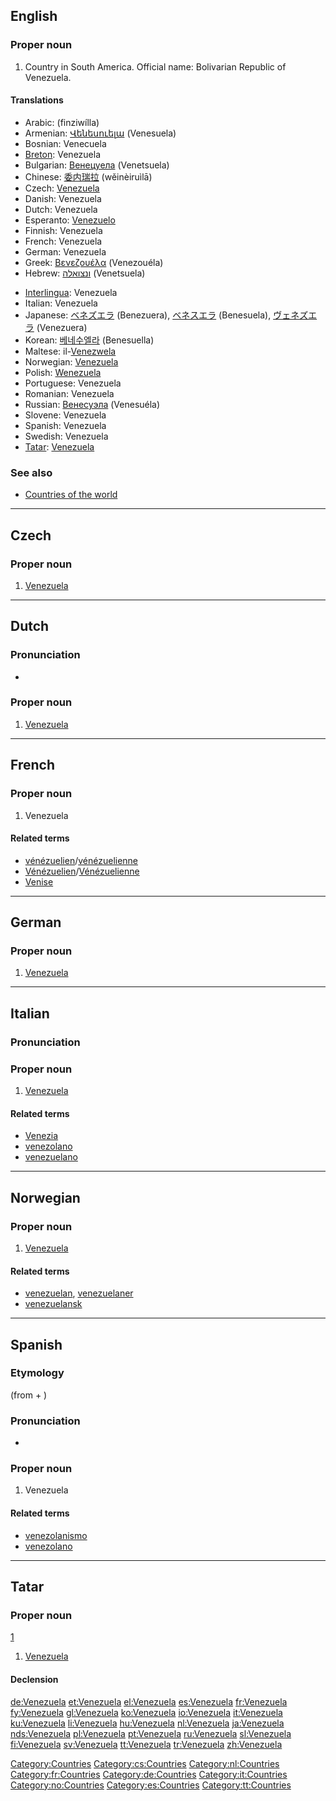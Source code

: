 ==English==

===Proper noun===
{{wikipedia}}
{{en-proper noun}}

# Country in South America. Official name: Bolivarian Republic of Venezuela.

====Translations====
{{trans-top|country}}
* Arabic: {{Arab|[[فنزويلا]]}} (finziwílla) {{f}}
* Armenian: [[Վենեսուելա]] (Venesuela)
* Bosnian: Venecuela {{f}}
* [[Breton]]: Venezuela
* Bulgarian: [[Венецуела]] (Venetsuela) {{f}}
* Chinese: [[委内瑞拉]] (wěinèiruìlā)
* Czech: [[#Czech|Venezuela]] {{f}}
* Danish: Venezuela
* Dutch: Venezuela
* Esperanto: [[Venezuelo]]
* Finnish: Venezuela
* French: Venezuela {{m}}
* German: Venezuela
* Greek: [[Βενεζουέλα]] (Venezouéla) {{f}}
* Hebrew: [[ונצואלה]] (Venetsuela) {{f}}
{{trans-mid}}
* [[Interlingua]]: Venezuela
* Italian: Venezuela {{m}}
* Japanese: [[ベネズエラ]] (Benezuera), [[ベネスエラ]] (Benesuela), [[ヴェネズエラ]] (Venezuera)
* Korean: [[베네수엘라]] (Benesuella)
* Maltese: il-[[Venezwela]]
* Norwegian: [[#Norwegian|Venezuela]]
* Polish: [[Wenezuela]] {{f}}
* Portuguese: Venezuela {{f}}
* Romanian: Venezuela {{f}}
* Russian: [[Венесуэла]] (Venesuéla) {{f}}
* Slovene: Venezuela {{f}}
* Spanish: Venezuela {{f}}
* Swedish: Venezuela
* [[Tatar]]: [[#Tatar|Venezuela]]
{{trans-bottom}}

===See also===
* [[Appendix:Countries of the world|Countries of the world]]

[[Category:Countries]]

----

==Czech==

===Proper noun===
{{cs-proper noun|g=f}}

# [[#English|Venezuela]]

[[Category:cs:Countries]]

----

==Dutch==

===Pronunciation===
* {{audio|Nl-Venezuela.ogg|audio}}

===Proper noun===
{{infl|nl|proper noun|g=n}}

# [[#English|Venezuela]]

[[Category:nl:Countries]]

----

==French==

===Proper noun===
{{infl|fr|proper noun|g=m}}

# Venezuela

====Related terms====
* [[vénézuelien]]/[[vénézuelienne]]
* [[Vénézuelien]]/[[Vénézuelienne]]
* [[Venise]]

[[Category:fr:Countries]]

----

==German==
{{wikipedia|lang=de}}

===Proper noun===
{{infl|de|proper noun|g=n}}

# [[#English|Venezuela]]

[[Category:de:Countries]]

----

==Italian==
{{wikipedia|lang=it}}

===Pronunciation===
{{SAMPA|/vened"dzwela/|lang=it}}

===Proper noun===
{{infl|it|proper noun|g=m}}

# [[#English|Venezuela]]

====Related terms====
* [[Venezia]]
* [[venezolano]]
* [[venezuelano]]

[[Category:it:Countries]]

----

==Norwegian==

===Proper noun===
{{infl|no|proper noun}}

# [[#English|Venezuela]]

====Related terms====
* [[venezuelan]], [[venezuelaner]]
* [[venezuelansk]]

[[Category:no:Countries]]

----

==Spanish==

===Etymology===
{{etyl|osp|es}} {{term|Veneçuela|lang=osp}} (from {{term|Venecia||Venice|lang=osp}} + {{term|-uela||diminutive suffix|lang=osp}})

===Pronunciation===
* {{audio|Es-Venezuela.ogg|audio}}

===Proper noun===
{{infl|es|proper noun|g=f}}

# Venezuela

====Related terms====
* [[venezolanismo]]
* [[venezolano]]

[[Category:es:Countries]]

----

==Tatar==

===Proper noun===
{{infl|tt|proper noun}} [http://www2.azatliq.org/analysis/analysis/tb/2006/10/9A6D6E9B-3FB1-4AE5-9B1D-08CD6339AF5C.asp]

# [[Venezuela#english|Venezuela]]

====Declension====
{{tt-latin-noun|nıñ|ga|nı|da|dan}}

[[Category:tt:Countries]]

[[de:Venezuela]]
[[et:Venezuela]]
[[el:Venezuela]]
[[es:Venezuela]]
[[fr:Venezuela]]
[[fy:Venezuela]]
[[gl:Venezuela]]
[[ko:Venezuela]]
[[io:Venezuela]]
[[it:Venezuela]]
[[ku:Venezuela]]
[[li:Venezuela]]
[[hu:Venezuela]]
[[nl:Venezuela]]
[[ja:Venezuela]]
[[nds:Venezuela]]
[[pl:Venezuela]]
[[pt:Venezuela]]
[[ru:Venezuela]]
[[sl:Venezuela]]
[[fi:Venezuela]]
[[sv:Venezuela]]
[[tt:Venezuela]]
[[tr:Venezuela]]
[[zh:Venezuela]]